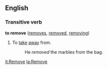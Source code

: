 ==English==

===Transitive verb===
'''to remove'''  ([[removes]], [[removed]], [[removing]])
# To [[take]] [[away]] from.
#: He ''removed'' the marbles from the bag.

[[it:Remove]]
[[la:Remove]]